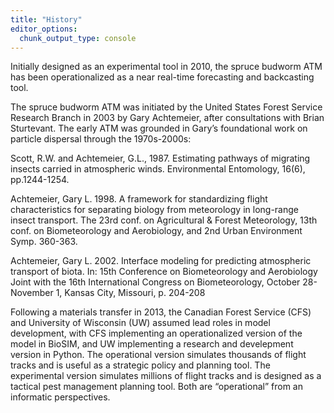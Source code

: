 ```yaml
---
title: "History"
editor_options: 
  chunk_output_type: console
---
```


Initially designed as an experimental tool in 2010, the spruce budworm ATM has been operationalized as a near real-time forecasting and backcasting tool.

The spruce budworm ATM was initiated by the United States Forest Service Research Branch in 2003 by Gary Achtemeier, after consultations with Brian Sturtevant. The early ATM was grounded in Gary's foundational work on particle dispersal through the 1970s-2000s:

Scott, R.W. and Achtemeier, G.L., 1987. Estimating pathways of migrating insects carried in atmospheric winds. Environmental Entomology, 16(6), pp.1244-1254.

Achtemeier, Gary L. 1998. A framework for standardizing flight characteristics for separating biology from meteorology in long-range insect transport. The 23rd conf. on Agricultural & Forest Meteorology, 13th conf. on Biometeorology and Aerobiology, and 2nd Urban Environment Symp. 360-363.

Achtemeier, Gary L. 2002. Interface modeling for predicting atmospheric transport of biota. In: 15th Conference on Biometeorology and Aerobiology Joint with the 16th International Congress on Biometeorology, October 28-November 1, Kansas City, Missouri, p. 204-208

Following a materials transfer in 2013, the Canadian Forest Service (CFS) and University of Wisconsin (UW) assumed lead roles in model development, with CFS implementing an operationalized version of the model in BioSIM, and UW implementing a research and develepment version in Python. The operational version simulates thousands of flight tracks and is useful as a strategic policy  and planning tool. The experimental version simulates millions of flight tracks and is designed as a tactical pest management planning tool. Both are "operational" from an informatic perspectives.
